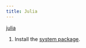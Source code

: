 ```yaml
---
title: Julia
---
```



<Card title="Required" icon="puzzle">

[julia](https://archlinux.org/packages/extra/x86_64/julia/)

</Card>

<Steps>

1.  Install the [system package](https://archlinux.org/packages/extra/x86_64/julia/).

</Steps>
